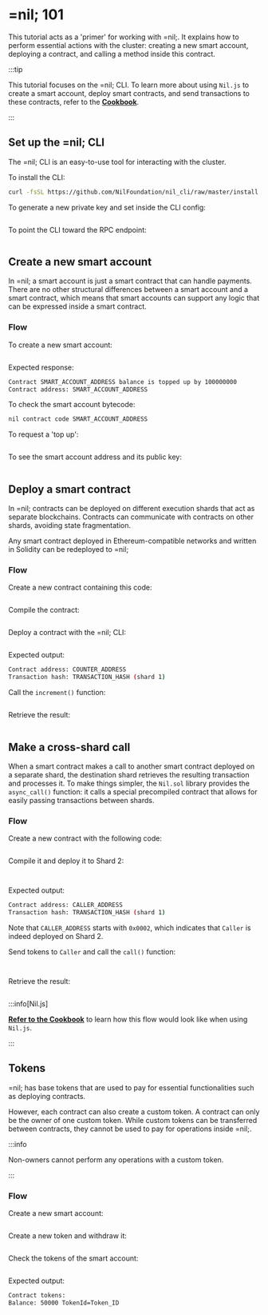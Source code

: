 
# =nil; 101

This tutorial acts as a 'primer' for working with =nil;. It explains how to perform essential actions with the cluster: creating a new smart account, deploying a contract, and calling a method inside this contract.

:::tip

This tutorial focuses on the =nil; CLI. To learn more about using `Nil.js` to create a smart account, deploy smart contracts, and send transactions to these contracts, refer to the [**Cookbook**](./cookbook/niljs-deploy/deploy-call-smart-contract.mdx).

:::

## Set up the =nil; CLI

The =nil; CLI is an easy-to-use tool for interacting with the cluster.

To install the CLI:

```bash
curl -fsSL https://github.com/NilFoundation/nil_cli/raw/master/install.sh | bash
```

To generate a new private key and set inside the CLI config:

```bash file=../tests/commands.mjs start=startKeygen end=endKeygen
```

To point the CLI toward the RPC endpoint:

```bash file=../tests/commands.mjs start=startEndpoint end=endEndpoint
```

## Create a new smart account

In =nil; a smart account is just a smart contract that can handle payments. There are no other structural differences between a smart account and a smart contract, which means that smart accounts can support any logic that can be expressed inside a smart contract.

### Flow

To create a new smart account:

```bash file=../tests/commands.mjs start=startSmartAccount end=endSmartAccount
```

Expected response:

```bash
Contract SMART_ACCOUNT_ADDRESS balance is topped up by 100000000
Contract address: SMART_ACCOUNT_ADDRESS
```

To check the smart account bytecode:

```bash
nil contract code SMART_ACCOUNT_ADDRESS
```

To request a 'top up':

```bash file=../tests/commands.mjs start=startTopup end=endTopup
```

To see the smart account address and its public key:

```bash file=../tests/commands.mjs start=startInfo end=endInfo
```

## Deploy a smart contract

In =nil; contracts can be deployed on different execution shards that act as separate blockchains. Contracts can communicate with contracts on other shards, avoiding state fragmentation.

Any smart contract deployed in Ethereum-compatible networks and written in Solidity can be redeployed to =nil;

### Flow

Create a new contract containing this code:

```solidity showLineNumbers file=../tests/Counter.sol start=startContract end=endContract
```

<PGButton name="Counter.sol"/>

Compile the contract:

```bash file=../tests/compilationCommands.js start=startCompilation end=endCompilation
```

Deploy a contract with the =nil; CLI:

```bash file=../tests/commands.mjs start=startCounterDeploymentCommand end=endCounterDeploymentCommand

```

Expected output:

```bash
Contract address: COUNTER_ADDRESS
Transaction hash: TRANSACTION_HASH (shard 1)
```

Call the `increment()` function:

```bash file=../tests/nil-101.test.mjs start=startIncrement end=endIncrement
```

Retrieve the result:

```bash file=../tests/nil-101.test.mjs start=start_CallToIncrementer end=end_CallToIncrementer
```

## Make a cross-shard call

When a smart contract makes a call to another smart contract deployed on a separate shard, the destination shard retrieves the resulting transaction and processes it. To make things simpler, the `Nil.sol` library provides the `async_call()` function: it calls a special precompiled contract that allows for easily passing transactions between shards.

### Flow

Create a new contract with the following code:


```solidity showLineNumbers file=../tests/Caller.sol start=startContract end=endContract
```

<PGButton name="CallerCounter.sol"/>

Compile it and deploy it to Shard 2:

```bash file=../tests/compilationCommands.js start=startCallerCompilation end=endCallerCompilation
```

```bash file=../tests/commands.mjs start=startCallerDeploy end=endCallerDeploy
```

Expected output:

```bash
Contract address: CALLER_ADDRESS
Transaction hash: TRANSACTION_HASH (shard 1)
```

Note that `CALLER_ADDRESS` starts with `0x0002`, which indicates that `Caller` is indeed deployed on Shard 2.

Send tokens to `Caller` and call the `call()` function:

```bash file=../tests/nil-101.test.mjs start=start_SendTokensToCaller end=end_SendTokensToCaller
```

```bash file=../tests/nil-101.test.mjs start=startTransactionFromCallerToIncrementer end=endTransactionFromCallerToIncrementer
```

Retrieve the result:

```bash file=../tests/nil-101.test.mjs start=start_CallToIncrementer end=end_CallToIncrementer
```

:::info[Nil.js]

[**Refer to the Cookbook**](./cookbook/niljs-deploy/deploy-call-smart-contract.mdx) to learn how this flow would look like when using `Nil.js`.

:::

## Tokens

=nil; has base tokens that are used to pay for essential functionalities such as deploying contracts.

However, each contract can also create a custom token. A contract can only be the owner of one custom token. While custom tokens can be transferred between contracts, they cannot be used to pay for operations inside =nil;.

:::info

Non-owners cannot perform any operations with a custom token.

:::

### Flow

Create a new smart account:

```bash file=../tests/commands.mjs start=startSaltSmartAccountCreation end=endSaltSmartAccountCreation
```

Create a new token and withdraw it:

```bash file=../tests/nil-101.test.mjs start=startMintToken end=endMintToken
```

Check the tokens of the smart account:

```bash file=../tests/nil-101.test.mjs start=startTokensCheck end=endTokensCheck
```

Expected output:

```bash
Contract tokens:
Balance: 50000 TokenId=Token_ID
```
